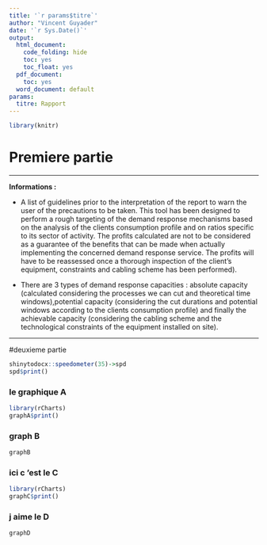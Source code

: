 ```yaml
---
title: '`r params$titre`'
author: "Vincent Guyader"
date: '`r Sys.Date()`'
output:
  html_document:
    code_folding: hide
    toc: yes
    toc_float: yes
  pdf_document:
    toc: yes
  word_document: default
params:
  titre: Rapport
---
```



<!-- peut etre boucler ici sur tous les js du dossier -->

<script src='`r system.file("my_app","www","js","highchart.js",package = "shinytodocx")`'></script>
<script src='`r system.file("my_app","www","js","highcharts-more.js",package = "shinytodocx")`'></script>
<script src='`r system.file("my_app","www","js","motion.js",package = "shinytodocx")`'></script>


```r



library(knitr)
```



# Premiere partie


*********
**Informations :** 

* A list of guidelines prior to the interpretation of the report to warn the user of the precautions to be taken. This tool has been designed to perform a rough targeting of the demand response mechanisms based on the analysis of the clients consumption profile and on ratios specific to its sector of activity. The profits calculated are not to be considered as a guarantee of the benefits that can be made when actually implementing the concerned demand response service. The profits will have to be reassessed once a thorough inspection of the client’s equipment, constraints and cabling scheme has been performed).

* There are 3 types of demand response capacities : absolute capacity (calculated considering the processes we can cut and theoretical time windows),potential capacity (considering the cut durations and potential windows according to the clients consumption profile) and finally the achievable capacity (considering the cabling scheme and the technological constraints of the equipment installed on site).

*********

#deuxieme partie

```r
shinytodocx::speedometer(35)->spd
spd$print()
```



### le graphique A


```r
library(rCharts)
graphA$print()
```


### graph B


```r
graphB
```


### ici c 'est le C


```r
library(rCharts)
graphC$print()
```


### j aime le D


```r
graphD
```
